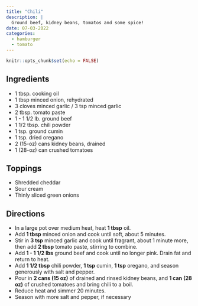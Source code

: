 ```yaml
---
title: "Chili"
description: |
  Ground beef, kidney beans, tomatos and some spice!
date: 07-03-2022
categories:
  - hamburger
  - tomato
---
```


```r
knitr::opts_chunk$set(echo = FALSE)
```

## Ingredients 

* 1 tbsp. cooking oil
* 1 tbsp minced onion, rehydrated
* 3 cloves minced garlic / 3 tsp minced garlic
* 2 tbsp. tomato paste
* 1 - 1 1/2 lb. ground beef
* 1 1/2 tbsp. chili powder
* 1 tsp. ground cumin
* 1 tsp. dried oregano
* 2 (15-oz) cans kidney beans, drained
* 1 (28-oz) can crushed tomatoes

## Toppings

* Shredded cheddar
* Sour cream
* Thinly sliced green onions

## Directions

* In a large pot over medium heat, heat **1 tbsp** oil. 
* Add **1 tbsp** minced onion and cook until soft, about 5 minutes. 
* Stir in **3 tsp** minced garlic and cook until fragrant, about 1 minute more, then add **2 tbsp** tomato paste, stirring to combine. 
* Add **1 - 1 1/2 lbs** ground beef and cook until no longer pink. Drain fat and return to heat.
* Add **1 1/2 tbsp** chili powder, **1 tsp** cumin, **1 tsp** oregano, and season generously with salt and pepper. 
* Pour in **2 cans (15 oz)** of drained and rinsed kidney beans, and **1 can (28 oz)** of crushed tomatoes and bring chili to a boil. 
* Reduce heat and simmer 20 minutes. 
* Season with more salt and pepper, if necessary
